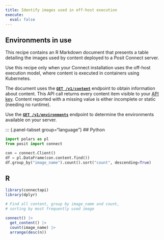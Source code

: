 ```yaml
---
title: Identify images used in off-host execution
execute:
  eval: false
---
```


## Environments in use

This recipe contains an R Markdown document that presents a table detailing
the images used by content deployed to a Posit Connect server.

Use this recipe only when your Connect installation uses the off-host
execution model, where content is executed in containers using Kubernetes.

The document uses the **[`GET /v1/content`](../../api/#get-/v1/content)**
endpoint to obtain information about content. This API call returns every
content item visible to your [API key](../../user/api-keys/index.md).
Content reported with a missing value is either incomplete or static (needing no runtime).

Use the **[`GET /v1/environments`](../../api/#get-/v1/environments)** endpoint
to determine the environments available on your server.

::: {.panel-tabset group="language"}
## Python

```python
import polars as pl
from posit import connect

con = connect.Client()
df = pl.DataFrame(con.content.find())
df.group_by("image_name").count().sort("count", descending=True)
```

## R

```r
library(connectapi)
library(dplyr)

# Find all content, group by image_name and count,
# sorting by most frequently used image

connect() |>
  get_content() |>
  count(image_name) |>
  arrange(desc(n))
```
